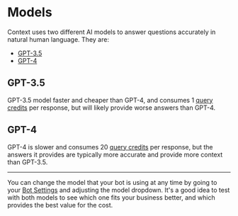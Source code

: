 
# Models

Context uses two different AI models to answer questions accurately in natural human language. They are:

- [GPT-3.5](https://platform.openai.com/docs/models/gpt-3-5)
- [GPT-4](https://platform.openai.com/docs/models/gpt-4)

## GPT-3.5

GPT-3.5 model faster and cheaper than GPT-4, and consumes 1 [query credits](/usage) per response, but will likely provide worse answers than GPT-4.

## GPT-4

GPT-4 is slower and consumes 20 [query credits](/usage) per response, but the answers it provides are typically more accurate and provide more context than GPT-3.5.

---

You can change the model that your bot is using at any time by going to your [Bot Settings](/bots/bot-settings) and adjusting the model dropdown. It's a good idea to test with both models to see which one fits your business better, and which provides the best value for the cost.

